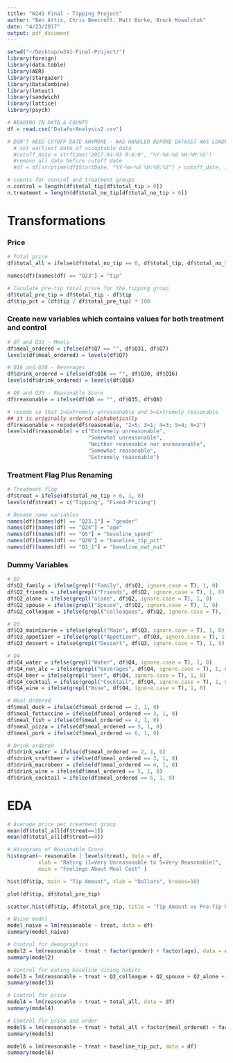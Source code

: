 ```yaml
---
title: "W241 Final - Tipping Project"
author: "Ben Attix, Chris Beecroft, Matt Burke, Brock Kowalchuk"
date: "4/23/2017"
output: pdf_document
---
```


```r
setwd("~/Desktop/w241-Final-Project/")
library(foreign)
library(data.table)
library(AER)
library(stargazer)
library(DataCombine)
library(lmtest)
library(sandwich)
library(lattice)
library(psych)
```

```r
# READING IN DATA & COUNTS
df = read.csv("DataforAnalysis2.csv")

# DON'T NEED CUTOFF DATE ANYMORE - WAS HANDLED BEFORE DATASET WAS LOADED
  # set earliest date of acceptable data
  #cutoff_date = strftime("2017-04-03 0:0:0", "%Y-%m-%d %H:%M:%S")
  #remove all data before cutoff date
  #df = df[strptime(df$StartDate, "%Y-%m-%d %H:%M:%S") > cutoff_date, ]

# counts for control and treatment groups
n.control = length(df$total_tip[df$total_tip > 0])
n.treatment = length(df$total_no_tip[df$total_no_tip > 0])
```
# Transformations

### Price
```r
# Total price
df$total_all = ifelse(df$total_no_tip == 0, df$total_tip, df$total_no_tip)

names(df)[names(df) == "Q23"] = "tip" 

# Caculate pre-tip total price for the tipping group
df$total_pre_tip = df$total_tip - df$tip  
df$tip_pct = (df$tip / df$total_pre_tip) * 100
```

### Create new variables which contains values for both treatment and control
```r
# Q7 and Q31 - Meals
df$meal_ordered = ifelse(df$Q7 == "", df$Q31, df$Q7)
levels(df$meal_ordered) = levels(df$Q7)

# Q16 and Q30 - Beverages
df$drink_ordered = ifelse(df$Q16 == "", df$Q30, df$Q16)
levels(df$drink_ordered) = levels(df$Q16)

# Q8 and Q35 - Reasonable Score
df$reasonable = ifelse(df$Q8 == "", df$Q35, df$Q8)

# recode so that 1=Extremely unreasonable and 5=Extremely reasonable
## it is originally ordered alphabetically
df$reasonable = recode(df$reasonable, "2=5; 3=1; 4=3; 5=4; 6=2")
levels(df$reasonable) = c("Extremely unreasonable",
                          "Somewhat unreasonable",
                          "Neither reasonable nor unreasonable",
                          "Somewhat reasonable",
                          "Extremely reasonable")
```

### Treatment Flag Plus Renaming
```r
# Treatment flag
df$treat = ifelse(df$total_no_tip > 0, 1, 0)
levels(df$treat) = c("Tipping", "Fixed-Pricing")

# Rename some variables
names(df)[names(df) == "Q23.1"] = "gender" 
names(df)[names(df) == "Q24"] = "age" 
names(df)[names(df) == "Q5"] = "baseline_spend" 
names(df)[names(df) == "Q26"] = "baseline_tip_pct"
names(df)[names(df) == "Q1_1"] = "baseline_eat_out" 
```

### Dummy Variables
```r
# Q2
df$Q2_family = ifelse(grepl("Family", df$Q2, ignore.case = T), 1, 0)
df$Q2_friends = ifelse(grepl("Friends", df$Q2, ignore.case = T), 1, 0)
df$Q2_alone = ifelse(grepl("alone", df$Q2, ignore.case = T), 1, 0)
df$Q2_spouse = ifelse(grepl("Spouse", df$Q2, ignore.case = T), 1, 0)
df$Q2_colleague = ifelse(grepl("Colleagues", df$Q2, ignore.case = T), 1, 0)

# Q3
df$Q3_mainCourse = ifelse(grepl("Main", df$Q3, ignore.case = T), 1, 0)
df$Q3_appetizer = ifelse(grepl("Appetizer", df$Q3, ignore.case = T), 1, 0)
df$Q3_dessert = ifelse(grepl("Dessert", df$Q3, ignore.case = T), 1, 0)

# Q4
df$Q4_water = ifelse(grepl("Water", df$Q4, ignore.case = T), 1, 0)
df$Q4_non_alc = ifelse(grepl("beverages", df$Q4, ignore.case = T), 1, 0)
df$Q4_beer = ifelse(grepl("beer", df$Q4, ignore.case = T), 1, 0)
df$Q4_cocktail = ifelse(grepl("Cocktail", df$Q4, ignore.case = T), 1, 0)
df$Q4_wine = ifelse(grepl("Wine", df$Q4, ignore.case = T), 1, 0)

# Meal Ordered
df$meal_duck = ifelse(df$meal_ordered == 2, 1, 0)
df$meal_fettuccine = ifelse(df$meal_ordered == 3, 1, 0)
df$meal_fish = ifelse(df$meal_ordered == 4, 1, 0)
df$meal_pizza = ifelse(df$meal_ordered == 5, 1, 0)
df$meal_pork = ifelse(df$meal_ordered == 6, 1, 0)

# Drink ordered
df$drink_water = ifelse(df$meal_ordered == 2, 1, 0)
df$drink_craftbeer = ifelse(df$meal_ordered == 3, 1, 0)
df$drink_macrobeer = ifelse(df$meal_ordered == 4, 1, 0)
df$drink_wine = ifelse(df$meal_ordered == 5, 1, 0)
df$drink_cocktail = ifelse(df$meal_ordered == 6, 1, 0)
```


# EDA
```r
# Average price per treatment group
mean(df$total_all[df$treat==1])
mean(df$total_all[df$treat==0])
```


```r
# Hisograms of Reasonable Score
histogram(~ reasonable | levels(treat), data = df, 
          xlab = "Rating (1=Very Unreasonable to 5=Very Reasonable)",
          main = "Feelings About Meal Cost" )
```


```r
hist(df$tip, main = "Tip Amount", xlab = "Dollars", breaks=10)
```

```r
plot(df$tip, df$total_pre_tip)
```

```r
scatter.hist(df$tip, df$total_pre_tip, title = "Tip Amount vs Pre-Tip Meal Cost", xlab = "Tip (in $)", ylab = "Pre-Tip Meal Cost (in $)")
```


```r
# Naive model
model_naive = lm(reasonable ~ treat, data = df)
summary(model_naive)
```


```r
# Control for demographics
model2 = lm(reasonable ~ treat + factor(gender) + factor(age), data = df)
summary(model2)
```


```r
# Control for eating baseline dining habits
model3 = lm(reasonable ~ treat + Q2_colleague + Q2_spouse + Q2_alone + Q2_friends + Q2_family + Q3_dessert + Q3_appetizer + Q3_mainCourse + Q4_wine + Q4_cocktail + Q4_beer + Q4_non_alc + Q4_water + baseline_tip_pct + baseline_spend + baseline_eat_out, data = df)
summary(model3)
```


```r
# Control for price
model4 = lm(reasonable ~ treat + total_all, data = df)
summary(model4)
```

```r
# Control for price and order
model5 = lm(reasonable ~ treat + total_all + factor(meal_ordered) + factor(drink_ordered), data = df)
summary(model5)
```

```r
model6 = lm(reasonable ~ treat + baseline_tip_pct, data = df)
summary(model6)
```

